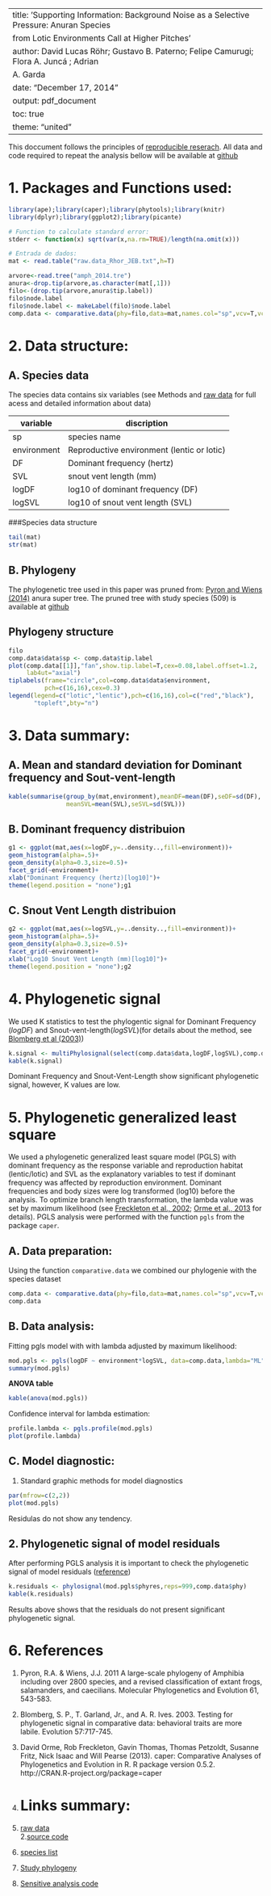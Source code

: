 
---
title: 'Supporting Information: Background Noise as a Selective Pressure: Anuran Species
  from Lotic Environments Call at Higher Pitches'
author: David Lucas Röhr; Gustavo B. Paterno; Felipe Camurugi; Flora A. Juncá ; Adrian
  A. Garda
date: "December 17, 2014"
output: pdf_document
toc: true
theme: "united"
---

This doccument follows the principles of [reproducible reserach](http://pakillo.github.io/Rmarkdown_talk_SevillaR_Nov2014/#/). All data and code required to repeat the analysis bellow will be available at [github](https://github.com/paternogbc/2014_Rohr_et_al_JEB)  

1. Packages and Functions used:
===============================
```r
library(ape);library(caper);library(phytools);library(knitr)
library(dplyr);library(ggplot2);library(picante)

```
```r
# Function to calculate standard error: 
stderr <- function(x) sqrt(var(x,na.rm=TRUE)/length(na.omit(x)))
```

```r
# Entrada de dados:
mat <- read.table("raw.data_Rhor_JEB.txt",h=T)
```
```r
arvore<-read.tree("amph_2014.tre")
anura<-drop.tip(arvore,as.character(mat[,1]))             
filo<-(drop.tip(arvore,anura$tip.label))
filo$node.label 
filo$node.label <- makeLabel(filo)$node.label 
comp.data <- comparative.data(phy=filo,data=mat,names.col="sp",vcv=T,vcv.dim=3)
```

2. Data structure:
========
A. Species data 
---------------
The species data contains six variables (see Methods and [raw data](https://gist.github.com/paternogbc/d73612e22c36e538ee54) for full acess and detailed information about data)
  
variable  | discription
--------- | -----------
sp        | species name
environment| Reproductive environment (lentic or lotic)
DF| Dominant frequency (hertz)
SVL|snout vent length (mm)
logDF| log10 of dominant frequency (DF)
logSVL| log10 of snout vent length (SVL)

###Species data structure
```r
tail(mat)
str(mat)
```

B. Phylogeny
------------
The phylogenetic tree used in this paper was pruned from: [Pyron and Wiens (2014)](http://www.sciencedirect.com/science/article/pii/S105579031100279X) anura super tree. The pruned tree with study species (509) is available at [github](https://github.com/paternogbc/2014_Rohr_et_al_JEB/blob/master/phy_Rohr_JEB_2014.tre)  

Phylogeny structure
-------------------

```r
filo
comp.data$data$sp <- comp.data$tip.label
plot(comp.data[[1]],"fan",show.tip.label=T,cex=0.08,label.offset=1.2,
     lab4ut="axial")
tiplabels(frame="circle",col=comp.data$data$environment,
          pch=c(16,16),cex=0.3)
legend(legend=c("lotic","lentic"),pch=c(16,16),col=c("red","black"),
       "topleft",bty="n")
```

3. Data summary:
================

A. Mean and standard deviation for Dominant frequency and Sout-vent-length
--------------------------------------------------------------------------
```r
kable(summarise(group_by(mat,environment),meanDF=mean(DF),seDF=sd(DF),
                meanSVL=mean(SVL),seSVL=sd(SVL)))
```

B. Dominant frequency distribuion
---------------------------------
    
```r
g1 <- ggplot(mat,aes(x=logDF,y=..density..,fill=environment))+
geom_histogram(alpha=.5)+
geom_density(alpha=0.3,size=0.5)+
facet_grid(~environment)+
xlab("Dominant Frequency (hertz)[log10]")+
theme(legend.position = "none");g1
```

C. Snout Vent Length distribuion
---------------------------------

```r
g2 <- ggplot(mat,aes(x=logSVL,y=..density..,fill=environment))+
geom_histogram(alpha=.5)+
geom_density(alpha=0.3,size=0.5)+
facet_grid(~environment)+
xlab("Log10 Snout Vent Length (mm)[log10]")+
theme(legend.position = "none");g2
```

4. Phylogenetic signal 
======================
We used K statistics to test the phylogentic signal for Dominant Frequency (*logDF*) and Snout-vent-length(*logSVL*)(for details about the method, see [Blomberg et al (2003)](http://onlinelibrary.wiley.com/doi/10.1111/j.0014-3820.2003.tb00285.x/abstract))

```r
k.signal <- multiPhylosignal(select(comp.data$data,logDF,logSVL),comp.data$phy,reps=999)
kable(k.signal)
```
  
Dominant Frequency and Snout-Vent-Length show significant phylogenetic signal, however, K values are low.  

5. Phylogenetic generalized least square 
========================================
We used a phylogenetic generalized least square model (PGLS) with dominant frequency as the response variable and reproduction habitat (lentic/lotic) and SVL as the explanatory variables to test if dominant frequency was affected by reproduction environment. Dominant frequencies and body sizes were log transformed (log10) before the analysis. To optimize branch length transformation, the lambda value was set by maximum likelihood (see [Freckleton et al., 2002](http://www.jstor.org/stable/10.1086/343873); [Orme et al., 2013](http://cran.r-project.org/web/packages/caper/vignettes/caper.pdf) for details). PGLS analysis were performed with the function `pgls` from the package `caper`.

A. Data preparation:
--------------------
Using the function `comparative.data` we combined our phylogenie with the species dataset
```r
comp.data <- comparative.data(phy=filo,data=mat,names.col="sp",vcv=T,vcv.dim=3)
comp.data 
```

B. Data analysis:
--------------------
Fitting pgls model with with lambda adjusted by maximum likelihood:
```r
mod.pgls <- pgls(logDF ~ environment*logSVL, data=comp.data,lambda="ML")
summary(mod.pgls)
```

**ANOVA table**
```r
kable(anova(mod.pgls))
```

Confidence interval for lambda estimation: 
```r
profile.lambda <- pgls.profile(mod.pgls)
plot(profile.lambda)
```

C. Model diagnostic:
--------------------

1. Standard graphic methods for model diagnostics  

```r
par(mfrow=c(2,2))
plot(mod.pgls)
```
Residulas do not show any tendency. 

2. Phylogenetic signal of model residuals
-----------------------------------------
After performing PGLS analysis it is important to check the phylogenetic signal of  model residuals ([reference](link))

```r
k.residuals <- phylosignal(mod.pgls$phyres,reps=999,comp.data$phy)
kable(k.residuals)
```
   
Results above shows that the residuals do not present significant phylogenetic signal.

6. References
=============
1. Pyron, R.A. & Wiens, J.J. 2011 A large-scale phylogeny of Amphibia including over 2800 species, and a revised classification of extant frogs, salamanders, and caecilians. Molecular Phylogenetics and Evolution 61, 543-583.  
2. Blomberg, S. P., T. Garland, Jr., and A. R. Ives. 2003. Testing for phylogenetic signal in comparative data: behavioral traits are more labile. Evolution 57:717-745.  
3. David Orme, Rob Freckleton, Gavin Thomas, Thomas Petzoldt, Susanne Fritz,
  Nick Isaac and Will Pearse (2013). caper: Comparative Analyses of
  Phylogenetics and Evolution in R. R package version 0.5.2.
  http://CRAN.R-project.org/package=caper  


7. Links summary:
=================

1. [raw data](https://gist.github.com/paternogbc/d73612e22c36e538ee54)    
2.[source code](https://github.com/paternogbc/2014_Rohr_et_al_JEB)   
3. [species list](https://github.com/paternogbc/2014_Rohr_et_al_JEB/blob/master/species_list.csv)  
4. [Study phylogeny](https://github.com/paternogbc/2014_Rohr_et_al_JEB)   
5. [Sensitive analysis code]()  


